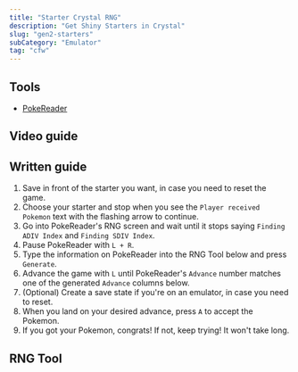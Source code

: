 ```yaml
---
title: "Starter Crystal RNG"
description: "Get Shiny Starters in Crystal"
slug: "gen2-starters"
subCategory: "Emulator"
tag: "cfw"
---
```


## Tools

- [PokeReader](/install-pokereader)

## Video guide

<YouTubeVideo src="https://www.youtube.com/embed/1PFQv-S8a48?si=7N6RoITaJg0lyrPR" />

## Written guide

1. Save in front of the starter you want, in case you need to reset the game.
1. Choose your starter and stop when you see the `Player received Pokemon` text with the flashing arrow to continue.
1. Go into PokeReader's RNG screen and wait until it stops saying `Finding ADIV Index` and `Finding SDIV Index`.
1. Pause PokeReader with `L + R`.
1. Type the information on PokeReader into the RNG Tool below and press `Generate`.
1. Advance the game with `L` until PokeReader's `Advance` number matches one of the generated `Advance` columns below.
1. (Optional) Create a save state if you're on an emulator, in case you need to reset.
1. When you land on your desired advance, press `A` to accept the Pokemon.
1. If you got your Pokemon, congrats! If not, keep trying! It won't take long.

## RNG Tool

<Gen2StarterRng type="starter" />
